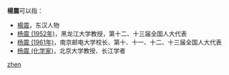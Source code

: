 '''楊震'''可以指：

* [[楊震|楊震]]，东汉人物
* [[杨震_(1952年)|杨震 (1952年)]]，黑龙江大学教授，第十二、十三届全国人大代表
* [[杨震_(1961年)|杨震 (1961年)]]，南京邮电大学校长、第十、十一、十二、十三届全国人大代表
* [[杨震_(化学家)|杨震 (化学家)]]，北京大学教授、长江学者

{{disambig}}

[[Category:二字杨姓人名消歧义|zhen]]